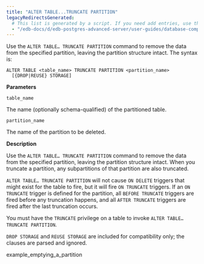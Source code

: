 ```yaml
---
title: "ALTER TABLE...TRUNCATE PARTITION"
legacyRedirectsGenerated:
  # This list is generated by a script. If you need add entries, use the `legacyRedirects` key.
  - "/edb-docs/d/edb-postgres-advanced-server/user-guides/database-compatibility-for-oracle-developers-guide/9.6/Database_Compatibility_for_Oracle_Developers_Guide_v9.6.1.116.html"
---
```


<div id="alter_table_truncate_partition" class="registered_link"></div>

Use the `ALTER TABLE… TRUNCATE PARTITION` command to remove the data from the specified partition, leaving the partition structure intact. The syntax is:

```text
ALTER TABLE <table_name> TRUNCATE PARTITION <partition_name>
  [{DROP|REUSE} STORAGE]
```

**Parameters**

`table_name`

 The name (optionally schema-qualified) of the partitioned table.

`partition_name`

 The name of the partition to be deleted.

**Description**

Use the `ALTER TABLE… TRUNCATE PARTITION` command to remove the data from the specified partition, leaving the partition structure intact. When you truncate a partition, any subpartitions of that partition are also truncated.

`ALTER TABLE… TRUNCATE PARTITION` will not cause `ON DELETE` triggers that might exist for the table to fire, but it will fire `ON TRUNCATE` triggers. If an `ON TRUNCATE` trigger is defined for the partition, all `BEFORE TRUNCATE` triggers are fired before any truncation happens, and all `AFTER TRUNCATE` triggers are fired after the last truncation occurs.

You must have the `TRUNCATE` privilege on a table to invoke `ALTER TABLE… TRUNCATE PARTITION`.

`DROP STORAGE` and `REUSE STORAGE` are included for compatibility only; the clauses are parsed and ignored.

<div class="toctree" maxdepth="3">

example_emptying_a_partition

</div>
